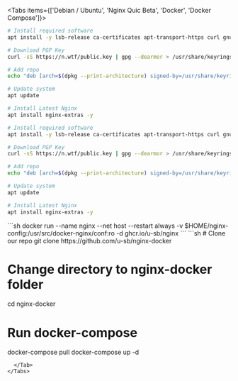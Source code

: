 
<HomePage />

<Tabs items={['Debian / Ubuntu', 'Nginx Quic Beta', 'Docker', 'Docker Compose']}>
  <Tab>

```sh
# Install required software
apt install -y lsb-release ca-certificates apt-transport-https curl gnupg dpkg

# Download PGP Key
curl -sS https://n.wtf/public.key | gpg --dearmor > /usr/share/keyrings/n.wtf.gpg

# Add repo
echo "deb [arch=$(dpkg --print-architecture) signed-by=/usr/share/keyrings/n.wtf.gpg] https://mirror-cdn.xtom.com/sb/nginx/ $(lsb_release -sc) main" > /etc/apt/sources.list.d/n.wtf.list

# Update system
apt update

# Install Latest Nginx
apt install nginx-extras -y
```

  </Tab>
  <Tab>

```sh
# Install required software
apt install -y lsb-release ca-certificates apt-transport-https curl gnupg dpkg

# Download PGP Key
curl -sS https://n.wtf/public.key | gpg --dearmor > /usr/share/keyrings/n.wtf.gpg

# Add repo
echo "deb [arch=$(dpkg --print-architecture) signed-by=/usr/share/keyrings/n.wtf.gpg] https://mirror-cdn.xtom.com/sb/nginx-quic/ $(lsb_release -sc) main" > /etc/apt/sources.list.d/n.wtf.list

# Update system
apt update

# Install Latest Nginx
apt install nginx-extras -y
```

  </Tab>
  <Tab>
```sh
docker run --name nginx --net host --restart always -v $HOME/nginx-config:/usr/src/docker-nginx/conf:ro -d ghcr.io/u-sb/nginx
```
  </Tab>
  <Tab>
```sh
# Clone our repo
git clone https://github.com/u-sb/nginx-docker

# Change directory to nginx-docker folder
cd nginx-docker

# Run docker-compose
docker-compose pull
docker-compose up -d
```
  </Tab>
</Tabs>
